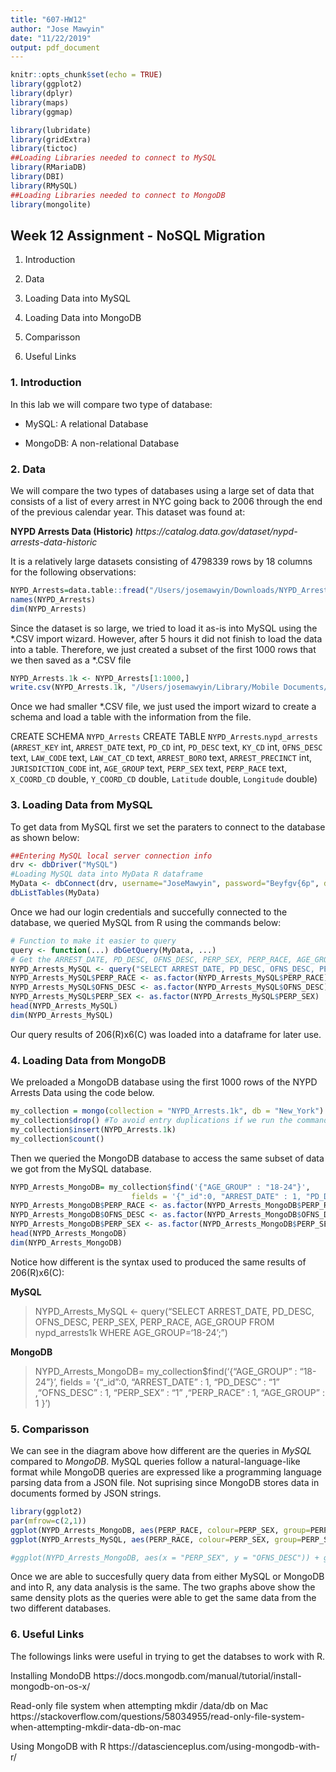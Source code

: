 ```yaml
---
title: "607-HW12"
author: "Jose Mawyin"
date: "11/22/2019"
output: pdf_document
---
```


```r
knitr::opts_chunk$set(echo = TRUE)
library(ggplot2)
library(dplyr)
library(maps)
library(ggmap)

library(lubridate)
library(gridExtra)
library(tictoc)
##Loading Libraries needed to connect to MySQL 
library(RMariaDB)
library(DBI)
library(RMySQL)
##Loading Libraries needed to connect to MongoDB 
library(mongolite)
```



## Week 12 Assignment - NoSQL Migration

1.  Introduction

2.  Data

3.  Loading Data into MySQL

4.  Loading Data into MongoDB

5.  Comparisson

6.  Useful Links

### 1.  Introduction

In this lab we will compare two type of database:



\includegraphics[width=0.7\columnwidth]{/Users/josemawyin/Library/Mobile Documents/com~apple~CloudDocs/Data Science Masters /607/SQL-vs-NoSQL.jpg}

* MySQL: A relational Database

* MongoDB: A non-relational Database


### 2.  Data

We will compare the two types of databases using a large set of data that consists of a list of every arrest in NYC going back to 2006 through the end of the previous calendar year. This dataset was found at:

**NYPD Arrests Data (Historic)**
*https://catalog.data.gov/dataset/nypd-arrests-data-historic*

It is a relatively large datasets consisting of 4798339 rows by 18 columns for the following observations:

```r
NYPD_Arrests=data.table::fread("/Users/josemawyin/Downloads/NYPD_Arrests.csv")
names(NYPD_Arrests)
dim(NYPD_Arrests)
```

Since the dataset is so large, we tried to load it as-is into MySQL using the \*.CSV import wizard. However,  after 5 hours it did not finish to load the data into a table. Therefore, we just created a subset of the first 1000 rows that we then saved as a \*.CSV file

```r
NYPD_Arrests.1k <- NYPD_Arrests[1:1000,]
write.csv(NYPD_Arrests.1k, "/Users/josemawyin/Library/Mobile Documents/com~apple~CloudDocs/Data Science Masters /607/NYPD_Arrests1k.csv")
```

Once we had smaller \*.CSV file, we just used the import wizard to create a schema and load a table with the information from the file.

CREATE SCHEMA `NYPD_Arrests`
CREATE TABLE `NYPD_Arrests`.`nypd_arrests` (`ARREST_KEY` int, `ARREST_DATE` text, `PD_CD` int, `PD_DESC` text, `KY_CD` int, `OFNS_DESC` text, `LAW_CODE` text, `LAW_CAT_CD` text, `ARREST_BORO` text, `ARREST_PRECINCT` int, `JURISDICTION_CODE` int, `AGE_GROUP` text, `PERP_SEX` text, `PERP_RACE` text, `X_COORD_CD` double, `Y_COORD_CD` double, `Latitude` double, `Longitude` double)


### 3.  Loading Data from MySQL

To get data from MySQL first we set the paraters to connect to the database as shown below:

```r
##Entering MySQL local server connection info
drv <- dbDriver("MySQL")
#Loading MySQL data into MyData R dataframe
MyData <- dbConnect(drv, username="JoseMawyin", password="Beyfgv{6p", dbname ="NYPD_Arrests", host="localhost")
dbListTables(MyData)
```


Once we had our login credentials and succefully connected to the database, we queried MySQL from R using the commands below:

```r
# Function to make it easier to query 
query <- function(...) dbGetQuery(MyData, ...)
# Get the ARREST_DATE, PD_DESC, OFNS_DESC, PERP_SEX, PERP_RACE, AGE_GROUP when the AGE_GROUP = '18-24' on the "nypd_arrests1k" Table
NYPD_Arrests_MySQL <- query("SELECT ARREST_DATE, PD_DESC, OFNS_DESC, PERP_SEX, PERP_RACE, AGE_GROUP FROM nypd_arrests1k WHERE AGE_GROUP='18-24';")
NYPD_Arrests_MySQL$PERP_RACE <- as.factor(NYPD_Arrests_MySQL$PERP_RACE)
NYPD_Arrests_MySQL$OFNS_DESC <- as.factor(NYPD_Arrests_MySQL$OFNS_DESC)
NYPD_Arrests_MySQL$PERP_SEX <- as.factor(NYPD_Arrests_MySQL$PERP_SEX)
head(NYPD_Arrests_MySQL)
dim(NYPD_Arrests_MySQL)
```

Our query results of 206(R)x6(C) was loaded into a dataframe for later use.


### 4.  Loading Data from MongoDB

We preloaded a MongoDB database using the first 1000 rows of the NYPD Arrests Data using the code below.

```r

my_collection = mongo(collection = "NYPD_Arrests.1k", db = "New_York") # create connection, database and collection
my_collection$drop() #To avoid entry duplications if we run the commands below multiple times.
my_collection$insert(NYPD_Arrests.1k)
my_collection$count()
```

Then we queried the MongoDB database to access the same subset of data we got from the MySQL database. 

```r
NYPD_Arrests_MongoDB= my_collection$find('{"AGE_GROUP" : "18-24"}',
                           fields = '{"_id":0, "ARREST_DATE" : 1, "PD_DESC" : "1" ,"OFNS_DESC" : 1, "PERP_SEX" : "1" ,"PERP_RACE" : 1, "AGE_GROUP" : 1 }')
NYPD_Arrests_MongoDB$PERP_RACE <- as.factor(NYPD_Arrests_MongoDB$PERP_RACE)
NYPD_Arrests_MongoDB$OFNS_DESC <- as.factor(NYPD_Arrests_MongoDB$OFNS_DESC)
NYPD_Arrests_MongoDB$PERP_SEX <- as.factor(NYPD_Arrests_MongoDB$PERP_SEX)
head(NYPD_Arrests_MongoDB)
dim(NYPD_Arrests_MongoDB)
```
Notice how different is the syntax used to produced the same results of 206(R)x6(C):

**MySQL**

>NYPD_Arrests_MySQL <- query("SELECT ARREST_DATE, PD_DESC, OFNS_DESC, PERP_SEX, PERP_RACE, AGE_GROUP FROM nypd_arrests1k WHERE AGE_GROUP='18-24';")

**MongoDB**

>NYPD_Arrests_MongoDB= my_collection$find('{"AGE_GROUP" : "18-24"}',
                           fields = '{"_id":0, "ARREST_DATE" : 1, "PD_DESC" : "1" ,"OFNS_DESC" : 1, "PERP_SEX" : "1" ,"PERP_RACE" : 1, "AGE_GROUP" : 1 }')


\newpage

### 5.  Comparisson

\includegraphics[width=0.7\columnwidth]{/Users/josemawyin/Library/Mobile Documents/com~apple~CloudDocs/Data Science Masters /607/mysql-vs-mongodb-900.png}

We can see in the diagram above how different are the queries in *MySQL* compared to *MongoDB*. MySQL queries follow a natural-language-like format while MongoDB queries are expressed like a programming language parsing data from a JSON file. Not suprising since MongoDB stores data in documents formed by JSON strings.

```r
library(ggplot2)
par(mfrow=c(2,1))
ggplot(NYPD_Arrests_MongoDB, aes(PERP_RACE, colour=PERP_SEX, group=PERP_SEX)) + geom_density() + ggtitle("Density Plot Using Data from MongoDB") + theme(axis.text.x = element_text(angle = 45))
ggplot(NYPD_Arrests_MySQL, aes(PERP_RACE, colour=PERP_SEX, group=PERP_SEX)) + geom_density() + ggtitle("Density Plot Using Data from MySQL") + theme(axis.text.x = element_text(angle = 45))
```


```r
#ggplot(NYPD_Arrests_MongoDB, aes(x = "PERP_SEX", y = "OFNS_DESC")) + geom_tile(aes(fill = "PERP_SEX")) + scale_fill_gradient(name="PERP_SEX", low="white", high="red")
```

Once we are able to succesfully query data from either MySQL or MongoDB and into R, any data analysis is the same. The two graphs above show the same density plots as the queries were able to get the same data from the two different databases.





### 6.  Useful Links

The followings links were useful in trying to get the databses to work with R.

Installing MondoDB
https://docs.mongodb.com/manual/tutorial/install-mongodb-on-os-x/

Read-only file system when attempting mkdir /data/db on Mac
https://stackoverflow.com/questions/58034955/read-only-file-system-when-attempting-mkdir-data-db-on-mac

Using MongoDB with R
https://datascienceplus.com/using-mongodb-with-r/













